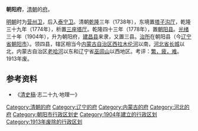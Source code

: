 '''朝阳府'''，[[清朝|清朝]]的[[府_(行政区划)|府]]。

[[明朝|明朝]]时为[[营州卫|营州卫]]，后入[[泰宁卫|泰宁卫]]。清朝[[乾隆|乾隆]]三年（1738年），东境置[[塔子沟厅|塔子沟厅]]，乾隆三十九年（1774年），析置[[三座塔厅|三座塔厅]]。乾隆四十三年（1778年），置[[朝阳县|朝阳县]]。[[光绪|光绪]]三十年（1904年），升为朝阳府，[[建昌县_(清朝)|建昌县]]来隶，又置三县。[[治所|治所]]在朝阳县（今[[辽宁省|辽宁省]][[朝阳市|朝阳市]]）。领四县，辖区相当今[[内蒙古自治区|内蒙古自治区]][[西拉木伦河|西拉木伦河]]以南，[[河北省|河北省]][[长城|长城]]以北，内蒙古自治区[[老哈河|老哈河]]以东和辽宁省[[巫闾山|巫闾山]]以西地区。考评：[[衝繁疲難|繁，疲，难]]。1913年废。

== 参考资料 ==
*《[[清史稿|清史稿]]·志二十九·地理一》
{{直隸省行政區劃|nocat}}
{{河北省历史二级政区|nocat}}
{{清朝行政区划小作品}}
{{DEFAULTSORT:C}}
[[Category:清朝的府|Category:清朝的府]]
[[Category:辽宁的府|Category:辽宁的府]]
[[Category:内蒙古的府|Category:内蒙古的府]]
[[Category:河北的府|Category:河北的府]]
[[Category:朝阳市行政区划史|Category:朝阳市行政区划史]]
[[Category:1904年建立的行政区划|Category:1904年建立的行政区划]]
[[Category:1913年废除的行政区划|Category:1913年废除的行政区划]]